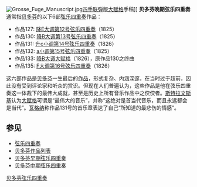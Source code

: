 [[Image:Grosse_Fuge_Manuscript.jpg|thumb]][[四手联弹|四手联弹]]版[[大赋格|大赋格]]手稿]]
'''贝多芬晚期弦乐四重奏'''通常指[[贝多芬|贝多芬]]的以下6部[[弦乐四重奏|弦乐四重奏]]作品：
*作品127: [[第12号弦乐四重奏_(贝多芬)|降E大调第12号弦乐四重奏]]（1825）
*作品130: [[第13号弦乐四重奏_(贝多芬)|降B大调第13号弦乐四重奏]]（1825）
*作品131: [[第14号弦乐四重奏_(贝多芬)|升c小调第14号弦乐四重奏]]（1826）
*作品132: [[第15号弦乐四重奏_(贝多芬)|a小调第15号弦乐四重奏]]（1825）
*作品133: [[大赋格|降B大调大赋格]]（1826），原作品130之终曲
*作品135: [[第16号弦乐四重奏_(贝多芬)|F大调第16号弦乐四重奏]]（1826）


这六部作品是[[贝多芬|贝多芬]]一生最后的[[贝多芬作品列表|作品]]，形式复杂、内涵深邃，在当时过于超前，因此没有受到评论家和听众的赏识。但现在人们普遍认为，这些作品是他在弦乐四重奏这一体裁下的最伟大成就，甚至是历史上所有音乐作品中之佼佼者。[[斯特拉文斯基|斯特拉文斯基]]认为[[大赋格|大赋格]]可谓是“最伟大的音乐”，并称“这绝对是首当代音乐，而且永远都会是当代”。[[瓦格纳|瓦格纳]]称作品131号的首乐章表达了自己“所知道的最悲伤的情感”。

==参见==
*[[弦乐四重奏|弦乐四重奏]]
*[[贝多芬作品列表|贝多芬作品列表]]
*[[贝多芬早期弦乐四重奏|贝多芬早期弦乐四重奏]]
*[[贝多芬中期弦乐四重奏|贝多芬中期弦乐四重奏]]


{{贝多芬室内乐}}

{{classical-music-stub}}
[[Category:贝多芬弦乐四重奏|]]